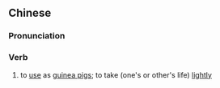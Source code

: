 {{also|较飞}}
==Chinese==
{{zh-forms|s=较飞}}

===Pronunciation===
{{zh-pron
|c=gaau3 fei1
|cat=v
}}

===Verb===
{{zh-verb}}

# {{lb|zh|Cantonese}} to [[use]] as [[guinea pigs]]; to take (one's or other's life) [[lightly]]